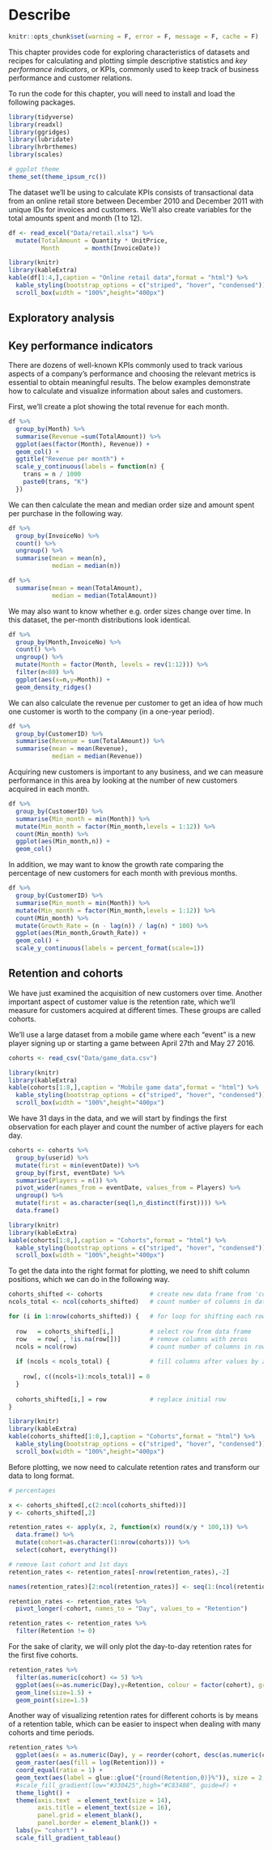 # Describe

```r
knitr::opts_chunk$set(warning = F, error = F, message = F, cache = F)
```

This chapter provides code for exploring characteristics of datasets and recipes for calculating and plotting simple descriptive statistics and *key performance indicators*, or KPIs, commonly used to keep track of business performance and customer relations.

To run the code for this chapter, you will need to install and load the following packages.

```r
library(tidyverse)
library(readxl)
library(ggridges)
library(lubridate)
library(hrbrthemes)
library(scales)

# ggplot theme
theme_set(theme_ipsum_rc())

```

The dataset we'll be using to calculate KPIs consists of transactional data from an online retail store between December 2010 and December 2011 with unique IDs for invoices and customers. We'll also create variables for the total amounts spent and month (1 to 12).

```r
df <- read_excel("Data/retail.xlsx") %>%
  mutate(TotalAmount = Quantity * UnitPrice,
         Month       = month(InvoiceDate))
```

```r
library(knitr)
library(kableExtra)
kable(df[1:4,],caption = "Online retail data",format = "html") %>%
  kable_styling(bootstrap_options = c("striped", "hover", "condensed")) %>%
  scroll_box(width = "100%",height="400px")
```

## Exploratory analysis


## Key performance indicators

There are dozens of well-known KPIs commonly used to track various aspects of a company's performance and choosing the relevant metrics is essential to obtain meaningful results.
The below examples demonstrate how to calculate and visualize information about sales and customers.

First, we'll create a plot showing the total revenue for each month.

```r
df %>%
  group_by(Month) %>%
  summarise(Revenue =sum(TotalAmount)) %>%
  ggplot(aes(factor(Month), Revenue)) +
  geom_col() +
  ggtitle("Revenue per month") +
  scale_y_continuous(labels = function(n) {
    trans = n / 1000
    paste0(trans, "K")
  })
```

We can then calculate the mean and median order size and amount spent per purchase in the following way.

```r
df %>%
  group_by(InvoiceNo) %>%
  count() %>%
  ungroup() %>%
  summarise(mean = mean(n),
            median = median(n))

df %>%
  summarise(mean = mean(TotalAmount),
            median = median(TotalAmount)) 
```

We may also want to know whether e.g. order sizes change over time. In this dataset, the per-month distributions look identical.

```r
df %>%
  group_by(Month,InvoiceNo) %>%
  count() %>%
  ungroup() %>%
  mutate(Month = factor(Month, levels = rev(1:12))) %>%
  filter(n<80) %>%
  ggplot(aes(x=n,y=Month)) +
  geom_density_ridges()
```

We can also calculate the revenue per customer to get an idea of how much one customer is worth to the company (in a one-year period).

```r
df %>% 
  group_by(CustomerID) %>%
  summarise(Revenue = sum(TotalAmount)) %>%
  summarise(mean = mean(Revenue),
            median = median(Revenue))
```

Acquiring new customers is important to any business, and we can measure performance in this area by looking at the number of new customers acquired in each month.

```r
df %>%
  group_by(CustomerID) %>%
  summarise(Min_month = min(Month)) %>%
  mutate(Min_month = factor(Min_month,levels = 1:12)) %>%
  count(Min_month) %>%
  ggplot(aes(Min_month,n)) +
  geom_col()
```

In addition, we may want to know the growth rate comparing the percentage of new customers for each month with previous months.

```r
df %>%
  group_by(CustomerID) %>%
  summarise(Min_month = min(Month)) %>%
  mutate(Min_month = factor(Min_month,levels = 1:12)) %>%
  count(Min_month) %>%
  mutate(Growth_Rate = (n - lag(n)) / lag(n) * 100) %>%
  ggplot(aes(Min_month,Growth_Rate)) +
  geom_col() +
  scale_y_continuous(labels = percent_format(scale=1))
```

## Retention and cohorts

We have just examined the acquisition of new customers over time. Another important aspect of customer value is the retention rate, which we'll measure for customers acquired at different times. These groups are called cohorts.

We'll use a large dataset from a mobile game where each "event" is a new player signing up or starting a game between April 27th and May 27 2016.

```r
cohorts <- read_csv("Data/game_data.csv")
```

```r
library(knitr)
library(kableExtra)
kable(cohorts[1:8,],caption = "Mobile game data",format = "html") %>%
  kable_styling(bootstrap_options = c("striped", "hover", "condensed")) %>%
  scroll_box(width = "100%",height="400px")
```

We have 31 days in the data, and we will start by findings the first observation for each player and count the number of active players for each day.

```r
cohorts <- cohorts %>%
  group_by(userid) %>%
  mutate(first = min(eventDate)) %>%
  group_by(first, eventDate) %>% 
  summarise(Players = n()) %>%
  pivot_wider(names_from = eventDate, values_from = Players) %>%
  ungroup() %>%
  mutate(first = as.character(seq(1,n_distinct(first)))) %>%
  data.frame()
```

```r
library(knitr)
library(kableExtra)
kable(cohorts[1:8,],caption = "Cohorts",format = "html") %>%
  kable_styling(bootstrap_options = c("striped", "hover", "condensed")) %>%
  scroll_box(width = "100%",height="400px")
```

To get the data into the right format for plotting, we need to shift column positions, which we can do in the following way.

```r
cohorts_shifted <- cohorts             # create new data frame from 'cohorts'
ncols_total <- ncol(cohorts_shifted)   # count number of columns in data set

for (i in 1:nrow(cohorts_shifted)) {   # for loop for shifting each row
  
  row   = cohorts_shifted[i,]          # select row from data frame
  row   = row[ , !is.na(row[])]        # remove columns with zeros
  ncols = ncol(row)                    # count number of columns in row
                                     
  if (ncols < ncols_total) {           # fill columns after values by zeros
    
    row[, c((ncols+1):ncols_total)] = 0
  }
  
  cohorts_shifted[i,] = row            # replace initial row
}
```

```r
library(knitr)
library(kableExtra)
kable(cohorts_shifted[1:8,],caption = "Cohorts",format = "html") %>%
  kable_styling(bootstrap_options = c("striped", "hover", "condensed")) %>%
  scroll_box(width = "100%",height="400px")
```

Before plotting, we now need to calculate retention rates and transform our data to long format.

```r
# percentages

x <- cohorts_shifted[,c(2:ncol(cohorts_shifted))]
y <- cohorts_shifted[,2]

retention_rates <- apply(x, 2, function(x) round(x/y * 100,1)) %>%
  data.frame() %>%
  mutate(cohort=as.character(1:nrow(cohorts))) %>%
  select(cohort, everything())

# remove last cohort and 1st days
retention_rates <- retention_rates[-nrow(retention_rates),-2] 

names(retention_rates)[2:ncol(retention_rates)] <- seq(1:(ncol(retention_rates)-1))

retention_rates <- retention_rates %>% 
  pivot_longer(-cohort, names_to = "Day", values_to = "Retention")

retention_rates <- retention_rates %>%
  filter(Retention != 0)
```

For the sake of clarity, we will only plot the day-to-day retention rates for the first five cohorts.

```r
retention_rates %>% 
  filter(as.numeric(cohort) <= 5) %>%
  ggplot(aes(x=as.numeric(Day),y=Retention, colour = factor(cohort), group=cohort)) +
  geom_line(size=1.5) +
  geom_point(size=1.5) 
```

Another way of visualizing retention rates for different cohorts is by means of a retention table, which can be easier to inspect when dealing with many cohorts and time periods.

```r
retention_rates %>%
  ggplot(aes(x = as.numeric(Day), y = reorder(cohort, desc(as.numeric(cohort))))) +
  geom_raster(aes(fill = log(Retention))) +
  coord_equal(ratio = 1) +
  geom_text(aes(label = glue::glue("{round(Retention,0)}%")), size = 2, color = "snow") +
  #scale_fill_gradient(low="#330425",high="#C83488", guide=F) +
  theme_light() +
  theme(axis.text  = element_text(size = 14),
        axis.title = element_text(size = 16),
        panel.grid = element_blank(),
        panel.border = element_blank()) +
  labs(y= "cohort") +
  scale_fill_gradient_tableau()

```

